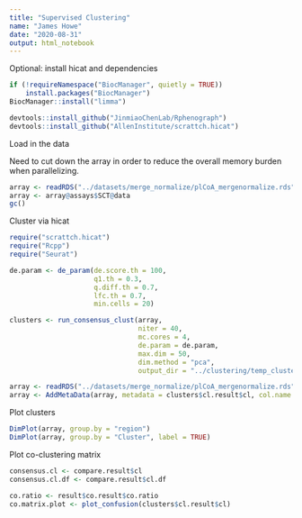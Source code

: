 ```yaml
---
title: "Supervised Clustering"
name: "James Howe"
date: "2020-08-31"
output: html_notebook
---
```


Optional: install hicat and dependencies

```r
if (!requireNamespace("BiocManager", quietly = TRUE))
    install.packages("BiocManager")
BiocManager::install("limma")

devtools::install_github("JinmiaoChenLab/Rphenograph")
devtools::install_github("AllenInstitute/scrattch.hicat")
```

Load in the data

Need to cut down the array in order to reduce the overall memory burden when parallelizing.

```r
array <- readRDS("../datasets/merge_normalize/plCoA_mergenormalize.rds")
array <- array@assays$SCT@data
gc()
```

Cluster via hicat

```r
require("scrattch.hicat")
require("Rcpp")
require("Seurat")

de.param <- de_param(de.score.th = 100,
                     q1.th = 0.3,
                     q.diff.th = 0.7,
                     lfc.th = 0.7,
                     min.cells = 20)

clusters <- run_consensus_clust(array, 
                                niter = 40,
                                mc.cores = 4,
                                de.param = de.param,
                                max.dim = 50,
                                dim.method = "pca",
                                output_dir = "../clustering/temp_cluster_plCoA")

array <- readRDS("../datasets/merge_normalize/plCoA_mergenormalize.rds")
array <- AddMetaData(array, metadata = clusters$cl.result$cl, col.name = "Cluster")
```

Plot clusters

```r
DimPlot(array, group.by = "region")
DimPlot(array, group.by = "Cluster", label = TRUE)
```

Plot co-clustering matrix

```r

consensus.cl <- compare.result$cl
consensus.cl.df <- compare.result$cl.df

co.ratio <- result$co.result$co.ratio
co.matrix.plot <- plot_confusion(clusters$cl.result$cl)
```
